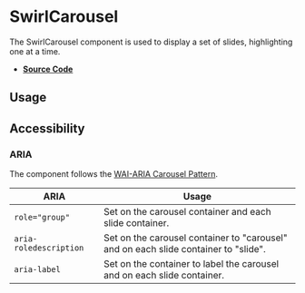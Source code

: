 
<Meta title="Components/SwirlCarousel" />

# SwirlCarousel

The SwirlCarousel component is used to display a set of slides, highlighting one
at a time.

- **[Source Code](https://github.com/flip-corp/swirl/tree/main/packages/swirl-components/src/components/swirl-carousel)**

## Usage

<Canvas of={Stories.SwirlCarousel} sourceState="shown"></Canvas>

<Controls of={Stories.SwirlCarousel} />

## Accessibility

### ARIA

The component follows the
[WAI-ARIA Carousel Pattern](https://www.w3.org/WAI/ARIA/apg/patterns/carousel/).

| ARIA                   | Usage                                                                               |
| ---------------------- | ----------------------------------------------------------------------------------- |
| `role="group"`         | Set on the carousel container and each slide container.                             |
| `aria-roledescription` | Set on the carousel container to "carousel" and on each slide container to "slide". |
| `aria-label`           | Set on the container to label the carousel and on each slide container.             |
